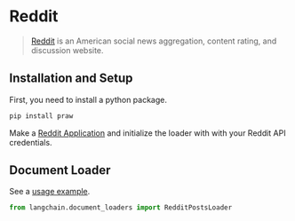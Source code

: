 # Reddit

>[Reddit](www.reddit.com) is an American social news aggregation, content rating, and discussion website.

## Installation and Setup

First, you need to install a python package.

```bash
pip install praw
```

Make a [Reddit Application](https://www.reddit.com/prefs/apps/) and initialize the loader with with your Reddit API credentials.

## Document Loader

See a [usage example](/docs/modules/indexes/document_loaders/examples/reddit.ipynb).


```python
from langchain.document_loaders import RedditPostsLoader
```
